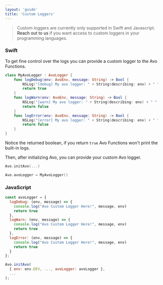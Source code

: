 ```yaml
---
layout: 'guide'
title: 'Custom Loggers'
---
```



> Custom loggers are currently only supported in Swift and Javascript. <Link passHref href="/help/troubleshooting"><a>Reach out to us</a></Link> if you want access to custom loggers in your programming languages.

### Swift

To get fine control over the logs you can provide a custom logger to the Avo Functions.

```Swift
class MyAvoLogger : AvoLogger {
    func logDebug(env: AvoEnv, message: String) -> Bool {
        NSLog("[debug] My avo logger: " + String(describing: env) + " " + message)
        return true
    }
    func logWarn(env: AvoEnv, message: String) -> Bool {
        NSLog("[warn] My avo logger: " + String(describing: env) + " " + message)
        return false
    }
    func logError(env: AvoEnv, message: String) -> Bool {
        NSLog("[error] My avo logger: " + String(describing: env) + " " + message)
        return false
    }
}
```

Notice the returned boolean, if you return `true` Avo Functions won't print the built-in logs.

Then, after initializing Avo, you can provide your custom Avo logger.

```Swift
Avo.initAvo(...)

Avo.avoLogger = MyAvoLogger()
```

### JavaScript

```JavaScript
const avoLogger = {
  logDebug: (env, message) => {
    console.log("Avo Custom Logger Here!", message, env)
    return true
  },
  logWarn: (env, message) => {
    console.log("Avo Custom Logger Here!", message, env)
    return true
  },
  logError: (env, message) => {
    console.log("Avo Custom Logger Here!", message, env)
    return true
  }
};

Avo.initAvo(
  { env: env.DEV, ..., avoLogger: avoLogger },
  ...
);
```
